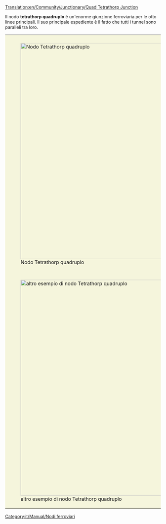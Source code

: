 [[Translation:en/Community/Junctionary/Quad Tetrathorp Junction]]

{{it/Community/Junctionary/Nodi ferroviari}}
{{it/Community/Junctionary/Requisiti nodo|Costo elevato|4|1|0|2.5|1|1|1|1|0|0|3||I treni guasti bloccano una sola linea.|
* Può gestire una grande quantità di traffico.
}}

Il nodo '''tetrathorp quadruplo''' è un'enorme giunzione ferroviaria per le otto linee principali. Il suo principale espediente è il fatto che tutti i tunnel sono paralleli tra loro.

{|style="border: 0px; margin: 5px auto 25px auto; Border-collapse: separate;" cellspacing="10"
|style="padding: 10px 10px 5px; 10px; background-color: #F5F5DC;"|[[File:en/Community/Junctionary/Quad Tetrathorp Junction.png|center|thumb|700px|Nodo Tetrathorp quadruplo]]
|-
|style="padding: 10px 10px 5px; 10px; background-color: #F5F5DC;"|[[File:en/Community/Junctionary/Quad Tetrathorp Junction 2.png|center|thumb|700px|altro esempio di nodo Tetrathorp quadruplo]]
|}

[[Category:it/Manual/Nodi ferroviari]]